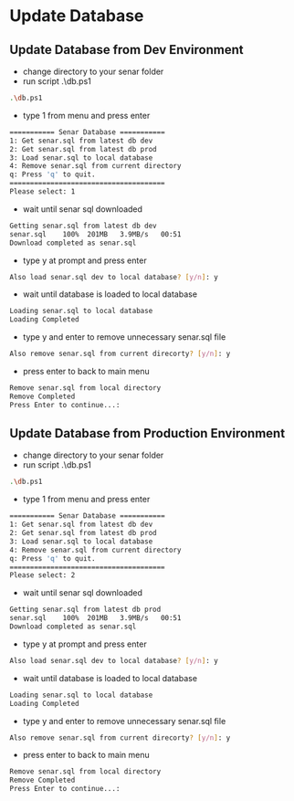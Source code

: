 # Update Database

## Update Database from Dev Environment

- change directory to your senar folder
- run script .\db.ps1

```bash copy
.\db.ps1
```

- type 1 from menu and press enter

```bash
=========== Senar Database ===========
1: Get senar.sql from latest db dev
2: Get senar.sql from latest db prod
3: Load senar.sql to local database
4: Remove senar.sql from current directory
q: Press 'q' to quit.
======================================
Please select: 1
```

- wait until senar sql downloaded

```bash
Getting senar.sql from latest db dev
senar.sql    100%  201MB   3.9MB/s   00:51
Download completed as senar.sql
```

- type y at prompt and press enter

```bash
Also load senar.sql dev to local database? [y/n]: y
```

- wait until database is loaded to local database

```bash
Loading senar.sql to local database
Loading Completed
```

- type y and enter to remove unnecessary senar.sql file

```bash
Also remove senar.sql from current direcorty? [y/n]: y
```

- press enter to back to main menu

```bash
Remove senar.sql from local directory
Remove Completed
Press Enter to continue...:
```

## Update Database from Production Environment

- change directory to your senar folder
- run script .\db.ps1

```bash copy
.\db.ps1
```

- type 1 from menu and press enter

```bash
=========== Senar Database ===========
1: Get senar.sql from latest db dev
2: Get senar.sql from latest db prod
3: Load senar.sql to local database
4: Remove senar.sql from current directory
q: Press 'q' to quit.
======================================
Please select: 2
```

- wait until senar sql downloaded

```bash
Getting senar.sql from latest db prod
senar.sql    100%  201MB   3.9MB/s   00:51
Download completed as senar.sql
```

- type y at prompt and press enter

```bash
Also load senar.sql dev to local database? [y/n]: y
```

- wait until database is loaded to local database

```bash
Loading senar.sql to local database
Loading Completed
```

- type y and enter to remove unnecessary senar.sql file

```bash
Also remove senar.sql from current direcorty? [y/n]: y
```

- press enter to back to main menu

```bash
Remove senar.sql from local directory
Remove Completed
Press Enter to continue...:
```
